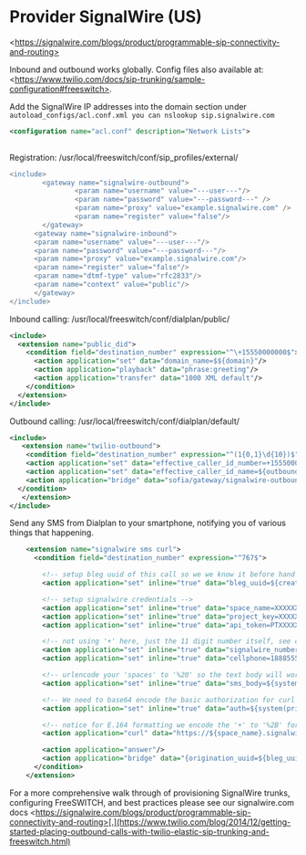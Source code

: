 
# Provider SignalWire (US) 

 

\<https://signalwire.com/blogs/product/programmable-sip-connectivity-and-routing>

Inbound and outbound works globally. Config files also available at: \<https://www.twilio.com/docs/sip-trunking/sample-configuration#freeswitch>.

  
Add the SignalWire IP addresses into the domain section under `autoload_configs/acl.conf.xml you can nslookup sip.signalwire.com`

  
```xml
<configuration name="acl.conf" description="Network Lists">
    
```

Registration: /usr/local/freeswitch/conf/sip\_profiles/external/

  
```erl
<include>
        <gateway name="signalwire-outbound">
                <param name="username" value="---user---"/>
                <param name="password" value="---password---" />
                <param name="proxy" value="example.signalwire.com" />
                <param name="register" value="false"/>
        </gateway>
      <gateway name="signalwire-inbound">
      <param name="username" value="---user---"/>
      <param name="password" value="---password---"/>
      <param name="proxy" value="example.signalwire.com"/>
      <param name="register" value="false"/>
      <param name="dtmf-type" value="rfc2833"/>
      <param name="context" value="public"/>
      </gateway>
</include>
```

  
Inbound calling: /usr/local/freeswitch/conf/dialplan/public/

```xml
<include>
  <extension name="public_did">
    <condition field="destination_number" expression="^\+15550000000$">
      <action application="set" data="domain_name=$${domain}"/>
      <action application="playback" data="phrase:greeting"/>
      <action application="transfer" data="1000 XML default"/>
    </condition>
  </extension>
</include>
```

  
Outbound calling: /usr/local/freeswitch/conf/dialplan/default/

```xml
<include>
   <extension name="twilio-outbound">
    <condition field="destination_number" expression="^(1{0,1}\d{10})$">
    <action application="set" data="effective_caller_id_number=+15550000000"/>
    <action application="set" data="effective_caller_id_name=${outbound_caller_id_name}"/>
    <action application="bridge" data="sofia/gateway/signalwire-outbound/+1$1"/>
  </condition>
   </extension>
</include>
```

  
Send any SMS from Dialplan to your smartphone, notifying you of various things that happening.

```xml
    <extension name="signalwire sms curl">
      <condition field="destination_number" expression="^767$">

        <!-- setup bleg uuid of this call so we we know it before hand -->
        <action application="set" inline="true" data="bleg_uuid=${create_uuid()}"/>

        <!-- setup signalwire credentials -->
        <action application="set" inline="true" data="space_name=XXXXXX"/>
        <action application="set" inline="true" data="project_key=XXXXXXXX-XXXX-XXXX-XXXX-XXXXXXXXXXXX"/>
        <action application="set" inline="true" data="api_token=PTXXXXXXXXXXXXXXXXXXXXXXXXXXXXXXXXXX"/>

        <!-- not using '+' here, just the 11 digit number itself, see curl line below -->
        <action application="set" inline="true" data="signalwire_number=18005551212"/>
        <action application="set" inline="true" data="cellphone=18885559999"/>

        <!-- urlencode your 'spaces' to '%20' so the text body will work in the url, may need to consider other untested punctuation -->
        <action application="set" inline="true" data="sms_body=${system(printf 'aleg ${uuid} is calling bleg ${bleg_uuid}' | sed -r 's/ /%20/g')}"/>

        <!-- We need to base64 encode the basic authorization for curl request-->
        <action application="set" inline="true" data="auth=${system(printf '${project_key}:${api_token}' | base64 --wrap 0)}"/>

        <!-- notice for E.164 formatting we encode the '+' to '%2B' for the 'From' and 'To' params on the URL, and must send as post -->
        <action application="curl" data="https://${space_name}.signalwire.com/api/laml/2010-04-01/Accounts/${project_key}/Messages.json?From=%2B${signalwire_number}&To=%2B${cellphone}&Body=${sms_body} append_headers Authorization:'basic ${auth}' post"/>

        <action application="answer"/>
        <action application="bridge" data="{origination_uuid=${bleg_uuid}}user/1004"/>
      </condition>
    </extension>
```

For a more comprehensive walk through of provisioning SignalWire trunks, configuring FreeSWITCH, and best practices please see our signalwire.com docs \<https://signalwire.com/blogs/product/programmable-sip-connectivity-and-routing>[.](https://www.twilio.com/blog/2014/12/getting-started-placing-outbound-calls-with-twilio-elastic-sip-trunking-and-freeswitch.html)


